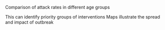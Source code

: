 Comparison of attack rates in different age groups

This can identify priority groups of interventions
Maps illustrate the spread and impact of outbreak

